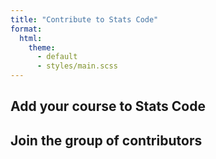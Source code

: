 ```yaml
---
title: "Contribute to Stats Code"
format:
  html:
    theme:
      - default
      - styles/main.scss
---
```


## Add your course to Stats Code

## Join the group of contributors
